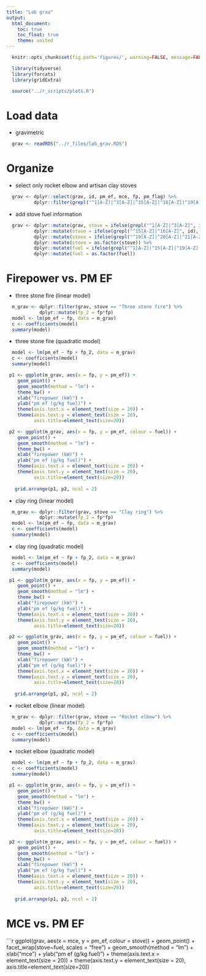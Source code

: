 ```yaml
---
title: "Lab grav"
output:
  html_document:
    toc: true
    toc_float: true
    theme: united
---
```


```r
  knitr::opts_chunk$set(fig.path='figures/', warning=FALSE, message=FALSE, cache=FALSE)
```

```r
  library(tidyverse)
  library(forcats)
  library(gridExtra)
```

```r
  source("../r_scripts/plots.R")
```

# Load data

* gravimetric

```r
  grav <- readRDS("../r_files/lab_grav.RDS")
```

# Organize

* select only rocket elbow and artisan clay stoves

```r
  grav <- dplyr::select(grav, id, pm_ef, mce, fp, pm_flag) %>%
          dplyr::filter(grepl("^1[A-Z]|^3[A-Z]|^15[A-Z]|^16[A-Z]|^19[A-Z]|^20[A-Z]|^21[A-Z]", id))
```

* add stove fuel information 

```r
  grav <- dplyr::mutate(grav, stove = ifelse(grepl("^1[A-Z]|^3[A-Z]", id), "Three stone fire", "")) %>%
          dplyr::mutate(stove = ifelse(grepl("^15[A-Z]|^16[A-Z]", id), "Clay ring", stove)) %>%
          dplyr::mutate(stove = ifelse(grepl("^19[A-Z]|^20[A-Z]|^21[A-Z]", id), "Rocket elbow", stove)) %>%
          dplyr::mutate(stove = as.factor(stove)) %>%
          dplyr::mutate(fuel = ifelse(grepl("^1[A-Z]|^15[A-Z]|^19[A-Z]|^21[A-Z]", id), "Douglas fir", "Eucalyptus")) %>%
          dplyr::mutate(fuel = as.factor(fuel))
```

# Firepower vs. PM EF

* three stone fire (linear model)

```r
  m_grav <- dplyr::filter(grav, stove == "Three stone fire") %>%
            dplyr::mutate(fp_2 = fp*fp)
  model <- lm(pm_ef ~ fp, data = m_grav)
  c <- coefficients(model)
  summary(model)

```

* three stone fire (quadratic model)

```r
  model <- lm(pm_ef ~ fp + fp_2, data = m_grav)
  c <- coefficients(model)
  summary(model)

```

```r
 p1 <- ggplot(m_grav, aes(x = fp, y = pm_ef)) +
    geom_point() +
    geom_smooth(method = "lm") +
    theme_bw() +
    xlab("firepower (kW)") + 
    ylab("pm ef (g/kg fuel)") + 
    theme(axis.text.x = element_text(size = 20)) +
    theme(axis.text.y = element_text(size = 20),
          axis.title=element_text(size=20))

 p2 <- ggplot(m_grav, aes(x = fp, y = pm_ef, colour = fuel)) +
    geom_point() +
    geom_smooth(method = "lm") +
    theme_bw() +
    xlab("firepower (kW)") + 
    ylab("pm ef (g/kg fuel)") + 
    theme(axis.text.x = element_text(size = 20)) +
    theme(axis.text.y = element_text(size = 20),
          axis.title=element_text(size=20))
 
   grid.arrange(p1, p2, ncol = 2)
```

* clay ring (linear model)

```r
  m_grav <- dplyr::filter(grav, stove == "Clay ring") %>%
            dplyr::mutate(fp_2 = fp*fp)
  model <- lm(pm_ef ~ fp, data = m_grav)
  c <- coefficients(model)
  summary(model)

```

* clay ring (quadratic model)

```r
  model <- lm(pm_ef ~ fp + fp_2, data = m_grav)
  c <- coefficients(model)
  summary(model)

```

```r
 p1 <- ggplot(m_grav, aes(x = fp, y = pm_ef)) +
    geom_point() +
    geom_smooth(method = "lm") +
    theme_bw() +
    xlab("firepower (kW)") + 
    ylab("pm ef (g/kg fuel)") + 
    theme(axis.text.x = element_text(size = 20)) +
    theme(axis.text.y = element_text(size = 20),
          axis.title=element_text(size=20))

 p2 <- ggplot(m_grav, aes(x = fp, y = pm_ef, colour = fuel)) +
    geom_point() +
    geom_smooth(method = "lm") +
    theme_bw() +
    xlab("firepower (kW)") + 
    ylab("pm ef (g/kg fuel)") + 
    theme(axis.text.x = element_text(size = 20)) +
    theme(axis.text.y = element_text(size = 20),
          axis.title=element_text(size=20))
 
   grid.arrange(p1, p2, ncol = 2)
```

* rocket elbow (linear model)

```r
  m_grav <- dplyr::filter(grav, stove == "Rocket elbow") %>%
            dplyr::mutate(fp_2 = fp*fp)
  model <- lm(pm_ef ~ fp, data = m_grav)
  c <- coefficients(model)
  summary(model)

```

* rocket elbow (quadratic model)

```r
  model <- lm(pm_ef ~ fp + fp_2, data = m_grav)
  c <- coefficients(model)
  summary(model)

```

```r
 p1 <- ggplot(m_grav, aes(x = fp, y = pm_ef)) +
    geom_point() +
    geom_smooth(method = "lm") +
    theme_bw() +
    xlab("firepower (kW)") + 
    ylab("pm ef (g/kg fuel)") + 
    theme(axis.text.x = element_text(size = 20)) +
    theme(axis.text.y = element_text(size = 20),
          axis.title=element_text(size=20))

 p2 <- ggplot(m_grav, aes(x = fp, y = pm_ef, colour = fuel)) +
    geom_point() +
    geom_smooth(method = "lm") +
    theme_bw() +
    xlab("firepower (kW)") + 
    ylab("pm ef (g/kg fuel)") + 
    theme(axis.text.x = element_text(size = 20)) +
    theme(axis.text.y = element_text(size = 20),
          axis.title=element_text(size=20))
 
   grid.arrange(p1, p2, ncol = 2)
```

# MCE vs. PM EF

```r
  ggplot(grav, aes(x = mce, y = pm_ef, colour = stove)) +
    geom_point() +
    facet_wrap(stove~fuel, scales = "free") +
    geom_smooth(method = "lm") +
    xlab("mce") + 
    ylab("pm ef (g/kg fuel)") + 
    theme(axis.text.x = element_text(size = 20)) +
    theme(axis.text.y = element_text(size = 20),
          axis.title=element_text(size=20))
    